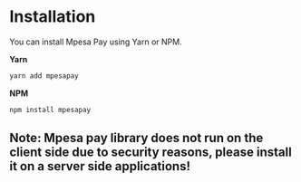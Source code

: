 # Installation

You can install Mpesa Pay using Yarn or NPM.

**Yarn**

```bash
yarn add mpesapay
```

**NPM**

```bash
npm install mpesapay
```

## Note: Mpesa pay library does not run on the client side due to security reasons, please install it on a server side applications!